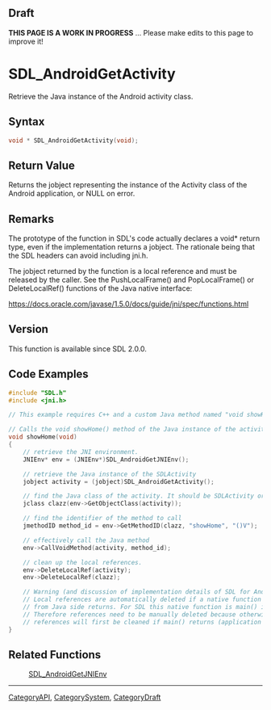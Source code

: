 
== Draft ==

'''THIS PAGE IS A WORK IN PROGRESS''' ... Please make edits to this page to improve it!
= SDL_AndroidGetActivity =

Retrieve the Java instance of the Android activity class.

== Syntax ==

<syntaxhighlight lang='c'>
void * SDL_AndroidGetActivity(void);
</syntaxhighlight>

== Return Value ==

Returns the jobject representing the instance of the Activity class of the
Android application, or NULL on error.

== Remarks ==

The prototype of the function in SDL's code actually declares a void*
return type, even if the implementation returns a jobject. The rationale
being that the SDL headers can avoid including jni.h.

The jobject returned by the function is a local reference and must be
released by the caller. See the PushLocalFrame() and PopLocalFrame() or
DeleteLocalRef() functions of the Java native interface:

https://docs.oracle.com/javase/1.5.0/docs/guide/jni/spec/functions.html

== Version ==

This function is available since SDL 2.0.0.

== Code Examples ==

<syntaxhighlight lang='c++'>
#include "SDL.h"
#include <jni.h>

// This example requires C++ and a custom Java method named "void showHome()"

// Calls the void showHome() method of the Java instance of the activity.
void showHome(void)
{
    // retrieve the JNI environment.
    JNIEnv* env = (JNIEnv*)SDL_AndroidGetJNIEnv();

    // retrieve the Java instance of the SDLActivity
    jobject activity = (jobject)SDL_AndroidGetActivity();

    // find the Java class of the activity. It should be SDLActivity or a subclass of it.
    jclass clazz(env->GetObjectClass(activity));

    // find the identifier of the method to call
    jmethodID method_id = env->GetMethodID(clazz, "showHome", "()V");

    // effectively call the Java method
    env->CallVoidMethod(activity, method_id);

    // clean up the local references.
    env->DeleteLocalRef(activity);
    env->DeleteLocalRef(clazz);

    // Warning (and discussion of implementation details of SDL for Android):
    // Local references are automatically deleted if a native function called
    // from Java side returns. For SDL this native function is main() itself.
    // Therefore references need to be manually deleted because otherwise the
    // references will first be cleaned if main() returns (application exit).
}
</syntaxhighlight>

== Related Functions ==

:[[SDL_AndroidGetJNIEnv]]

----
[[CategoryAPI]], [[CategorySystem]], [[CategoryDraft]]
<!-- #See the Style Guide for instructions on editing the footer. -->


